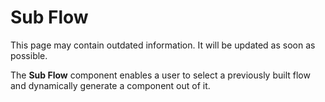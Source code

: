 
# Sub Flow

<Admonition type="warning" title="warning">
This page may contain outdated information. It will be updated as soon as possible.
</Admonition>

The **Sub Flow** component enables a user to select a previously built flow and dynamically generate a component out of it.

<div
  style={{ marginBottom: "20px", display: "flex", justifyContent: "center" }}
>
  <ReactPlayer playing controls url="/videos/sub_flow.mp4" />
</div>

